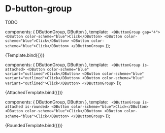 
<Meta title="Components/ButtonGroup" component={DButtonGroup} />

# D-button-group

TODO

  components: { DButtonGroup, DButton },
  template: `
  <DButtonGroup gap="4">
    <DButton color-scheme="blue">Click</DButton>
    <DButton color-scheme="blue">Click</DButton>
    <DButton color-scheme="blue">Click</DButton>
  </DButtonGroup>`
});

<Canvas>
  <Story name="Default">{Template.bind({})}</Story>
</Canvas>

  components: { DButtonGroup, DButton },
  template: `
  <DButtonGroup is-attached>
    <DButton color-scheme="blue" variant="outlined">Click</DButton>
    <DButton color-scheme="blue" variant="outlined">Click</DButton>
    <DButton color-scheme="blue" variant="outlined">Click</DButton>
  </DButtonGroup>`
});

<Canvas>
  <Story name="Attached">{AttachedTemplate.bind({})}</Story>
</Canvas>

  components: { DButtonGroup, DButton },
  template: `
  <DButtonGroup is-attached is-rounded>
    <DButton color-scheme="blue">Click</DButton>
    <DButton color-scheme="blue">Click</DButton>
    <DButton color-scheme="blue">Click</DButton>
  </DButtonGroup>`
});

<Canvas>
  <Story name="Rounded">{RoundedTemplate.bind({})}</Story>
</Canvas>
